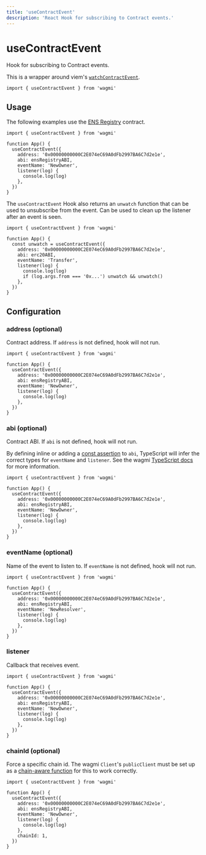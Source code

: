 ```yaml
---
title: 'useContractEvent'
description: 'React Hook for subscribing to Contract events.'
---
```


# useContractEvent

Hook for subscribing to Contract events.

This is a wrapper around viem's [`watchContractEvent`](https://viem.sh/docs/contract/watchContractEvent.html).

```tsx
import { useContractEvent } from 'wagmi'
```

## Usage

The following examples use the [ENS Registry](https://etherscan.io/address/0x00000000000C2E074eC69A0dFb2997BA6C7d2e1e#code) contract.

```tsx
import { useContractEvent } from 'wagmi'

function App() {
  useContractEvent({
    address: '0x00000000000C2E074eC69A0dFb2997BA6C7d2e1e',
    abi: ensRegistryABI,
    eventName: 'NewOwner',
    listener(log) {
      console.log(log)
    },
  })
}
```

The `useContractEvent` Hook also returns an `unwatch` function that can be used to unsubscribe from the event. Can be used to clean up the listener after an event is seen.

```tsx {4,11}
import { useContractEvent } from 'wagmi'

function App() {
  const unwatch = useContractEvent({
    address: '0x00000000000C2E074eC69A0dFb2997BA6C7d2e1e',
    abi: erc20ABI,
    eventName: 'Transfer',
    listener(log) {
      console.log(log)
      if (log.args.from === '0x...') unwatch && unwatch()
    },
  })
}
```

## Configuration

### address (optional)

Contract address. If `address` is not defined, hook will not run.

```tsx {5}
import { useContractEvent } from 'wagmi'

function App() {
  useContractEvent({
    address: '0x00000000000C2E074eC69A0dFb2997BA6C7d2e1e',
    abi: ensRegistryABI,
    eventName: 'NewOwner',
    listener(log) {
      console.log(log)
    },
  })
}
```

### abi (optional)

Contract ABI. If `abi` is not defined, hook will not run.

By defining inline or adding a [const assertion](https://www.typescriptlang.org/docs/handbook/release-notes/typescript-3-4.html#const-assertions) to `abi`, TypeScript will infer the correct types for `eventName` and `listener`. See the wagmi [TypeScript docs](/react/typescript) for more information.

```tsx {6}
import { useContractEvent } from 'wagmi'

function App() {
  useContractEvent({
    address: '0x00000000000C2E074eC69A0dFb2997BA6C7d2e1e',
    abi: ensRegistryABI,
    eventName: 'NewOwner',
    listener(log) {
      console.log(log)
    },
  })
}
```

### eventName (optional)

Name of the event to listen to. If `eventName` is not defined, hook will not run.

```tsx {7}
import { useContractEvent } from 'wagmi'

function App() {
  useContractEvent({
    address: '0x00000000000C2E074eC69A0dFb2997BA6C7d2e1e',
    abi: ensRegistryABI,
    eventName: 'NewResolver',
    listener(log) {
      console.log(log)
    },
  })
}
```

### listener

Callback that receives event.

```tsx {8-10}
import { useContractEvent } from 'wagmi'

function App() {
  useContractEvent({
    address: '0x00000000000C2E074eC69A0dFb2997BA6C7d2e1e',
    abi: ensRegistryABI,
    eventName: 'NewOwner',
    listener(log) {
      console.log(log)
    },
  })
}
```

### chainId (optional)

Force a specific chain id. The wagmi `Client`'s `publicClient` must be set up as a [chain-aware function](/react/config#publicclient-optional) for this to work correctly.

```tsx {11}
import { useContractEvent } from 'wagmi'

function App() {
  useContractEvent({
    address: '0x00000000000C2E074eC69A0dFb2997BA6C7d2e1e',
    abi: ensRegistryABI,
    eventName: 'NewOwner',
    listener(log) {
      console.log(log)
    },
    chainId: 1,
  })
}
```
